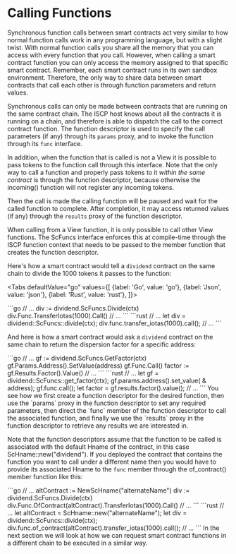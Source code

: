 
# Calling Functions

Synchronous function calls between smart contracts act very similar to how normal function
calls work in any programming language, but with a slight twist. With normal function
calls you share all the memory that you can access with every function that you call.
However, when calling a smart contract function you can only access the memory assigned to
that specific smart contract. Remember, each smart contract runs in its own sandbox
environment. Therefore, the only way to share data between smart contracts that call each
other is through function parameters and return values.

Synchronous calls can only be made between contracts that are running on the same contract
chain. The ISCP host knows about all the contracts it is running on a chain, and therefore
is able to dispatch the call to the correct contract function. The function descriptor is
used to specify the call parameters (if any) through its `params` proxy, and to invoke the
function through its `func` interface.

In addition, when the function that is called is not a View it is possible to pass tokens
to the function call through this interface. Note that the only way to call a function and
properly pass tokens to it _within the same contract_ is through the function descriptor,
because otherwise the incoming() function will not register any incoming tokens.

Then the call is made the calling function will be paused and wait for the called function
to complete. After completion, it may access returned values (if any) through
the `results` proxy of the function descriptor.

When calling from a View function, it is only possible to call other View functions. The
ScFuncs interface enforces this at compile-time through the ISCP function context that
needs to be passed to the member function that creates the function descriptor.

Here's how a smart contract would tell a `dividend` contract on the same chain to divide
the 1000 tokens it passes to the function:

<Tabs defaultValue="go"
    values={[
        {label: 'Go', value: 'go'},
        {label: 'Json', value: 'json'},
        {label: 'Rust', value: 'rust'},
    ]}>

<TabItem value="go">
```go
// ...
div := dividend.ScFuncs.Divide(ctx)
div.Func.TransferIotas(1000).Call()
// ...
```
</TabItem>
<TabItem value="rust">
```rust
// ...
let div = dividend::ScFuncs::divide(ctx);
div.func.transfer_iotas(1000).call();
// ...
```
</TabItem>
</Tabs>

And here is how a smart contract would ask a `dividend` contract on the same chain to
return the dispersion factor for a specific address:

<TabItem value="go">
```go
// ...
gf := dividend.ScFuncs.GetFactor(ctx)
gf.Params.Address().SetValue(address)
gf.Func.Call()
factor := gf.Results.Factor().Value()
// ...
```
</TabItem>
<TabItem value="rust">
```rust
// ...
let gf = dividend::ScFuncs::get_factor(ctx);
gf.params.address().set_value( & address);
gf.func.call();
let factor = gf.results.factor().value();
// ...
```
</TabItem>
You see how we first create a function descriptor for the desired function, then use
the `params` proxy in the function descriptor to set any required parameters, then direct
the `func` member of the function descriptor to call the associated function, and finally
we use the `results` proxy in the function descriptor to retrieve any results we are
interested in.

Note that the function descriptors assume that the function to be called is associated
with the default Hname of the contract, in this case ScHname::new("dividend"). If you
deployed the contract that contains the function you want to call under a different name
then you would have to provide its associated Hname to the `func` member through the
of_contract() member function like this:

<TabItem value="go">
```go
// ...
altContract := NewScHname("alternateName")
div := dividend.ScFuncs.Divide(ctx)
div.Func.OfContract(altContract).TransferIotas(1000).Call()
// ...
```
</TabItem>
<TabItem value="rust">
```rust
// ...
let altContract = ScHname::new("alternateName");
let div = dividend::ScFuncs::divide(ctx);
div.func.of_contract(altContract).transfer_iotas(1000).call();
// ...
```
</TabItem>
In the next section we will look at how we can request smart contract functions in a
different chain to be executed in a similar way.
